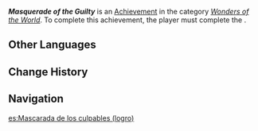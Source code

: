 {{About|the achievement|other uses|Masquerade of the Guilty (Disambiguation)}}
{{Achievement Infobox
|title = Masquerade of the Guilty
|id           = 84316
|order id     = 5095
|category     = Wonders of the World
|description  = Complete "Masquerade of the Guilty."
|requirements = Complete [[Finale]]
|primogems    = 10
|type         = Quest
|quest        = Masquerade of the Guilty
|hidden       = 1
}}
'''''Masquerade of the Guilty''''' is an [[Achievement]] in the category ''[[Wonders of the World]]''. To complete this achievement, the player must complete the {{Quest|Finale}}.

==Other Languages==
{{Other Languages
|en      = Masquerade of the Guilty
|zhs     = 罪人舞步旋
|zhs_rm  = 
|zht     = 罪人舞步旋
|zht_rm  = 
|zh_tl   = 
|ja      = 罪人の円舞曲
|ja_rm   = Zainin no Enbukyoku
|ja_tl   = Waltz of the Guilty
|ko      = 죄인의 원무곡
|ko_rm   = 
|ko_tl   = 
|es      = Mascarada de los culpables
|es_tl   = Masquerade of the Guilty
|fr      = Mascarade des coupables
|fr_tl   = Masquerade of the Guilty
|ru      = Маскарад виновных
|ru_tl   = Masquerade of the Guilty
|th      = การเต้นรำของคนบาป
|th_rm   = 
|th_tl   = 
|vi      = Vũ Điệu Của Tội Lỗi
|vi_tl   = 
|de      = Maskerade der Frevler
|de_tl   = Masquerade of the Sinners
|id      = Penyamaran Sang Pendosa
|id_tl   = The Disguise of the Sinner
|pt      = Máscara da Culpa
|pt_tl   = 
|tr      = Maskeli Balo
|tr_tl   = 
|it      = La maschera della colpa
|it_tl   = The Mask of Guilt
}}

==Change History==
{{Change History|4.2}}

==Navigation==
{{Achievement Navbox}}

[[es:Mascarada de los culpables (logro)]]
